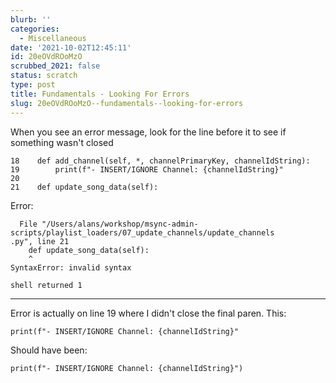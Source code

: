 ```yaml
---
blurb: ''
categories:
  - Miscellaneous
date: '2021-10-02T12:45:11'
id: 20eOVdROoMzO
scrubbed_2021: false
status: scratch
type: post
title: Fundamentals - Looking For Errors
slug: 20eOVdROoMzO--fundamentals--looking-for-errors
---
```


When you see an error message, look for the line before it to see if something wasn't closed


```python3
18    def add_channel(self, *, channelPrimaryKey, channelIdString):
19        print(f"- INSERT/IGNORE Channel: {channelIdString}"
20
21    def update_song_data(self):
```
    
    
Error: 
    
```
  File "/Users/alans/workshop/msync-admin-scripts/playlist_loaders/07_update_channels/update_channels
.py", line 21
    def update_song_data(self):
    ^
SyntaxError: invalid syntax

shell returned 1
```

---

Error is actually on line 19 where I didn't close the final paren. This: 

```python3
print(f"- INSERT/IGNORE Channel: {channelIdString}"
```

Should have been:

```python3
print(f"- INSERT/IGNORE Channel: {channelIdString}")
```
